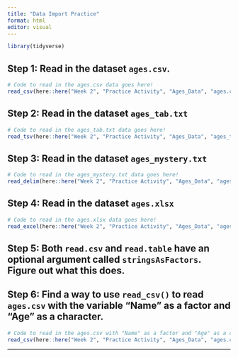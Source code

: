 ```yaml
---
title: "Data Import Practice"
format: html
editor: visual
---
```


```r
library(tidyverse)
```

## Step 1: Read in the dataset `ages.csv`.

```r
# Code to read in the ages.csv data goes here! 
read_csv(here::here("Week 2", "Practice Activity", "Ages_Data", "ages.csv"))

```

## Step 2: Read in the dataset `ages_tab.txt`

```r
# Code to read in the ages_tab.txt data goes here! 
read_tsv(here::here("Week 2", "Practice Activity", "Ages_Data", "ages_tab.txt"))

```

## Step 3: Read in the dataset `ages_mystery.txt`

```r
# Code to read in the ages_mystery.txt data goes here! 
read_delim(here::here("Week 2", "Practice Activity", "Ages_Data", "ages_mystery.txt"), delim = "|")

```

## Step 4: Read in the dataset `ages.xlsx`

```r
# Code to read in the ages.xlsx data goes here! 
read_excel(here::here("Week 2", "Practice Activity", "Ages_Data", "ages.xlsx"))

```

## Step 5: Both `read.csv` and `read.table` have an optional argument called `stringsAsFactors`. Figure out what this does.

## Step 6: Find a way to use `read_csv()` to read `ages.csv` with the variable "Name" as a factor and "Age" as a character.

```r
# Code to read in the ages.csv with "Name" as a factor and "Age" as a character goes here! 
read_csv(here::here("Week 2", "Practice Activity", "Ages_Data", "ages.csv"), col_types = "fc")

```

------------------------------------------------------------------------

